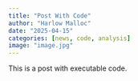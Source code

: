 ```yaml
---
title: "Post With Code"
author: "Harlow Malloc"
date: "2025-04-15"
categories: [news, code, analysis]
image: "image.jpg"
---
```


This is a post with executable code.
